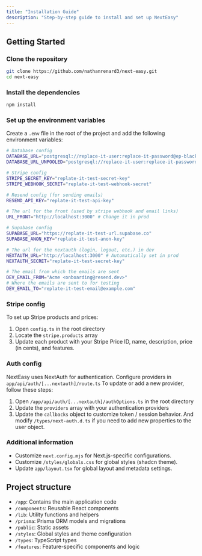 ```yaml
---
title: "Installation Guide"
description: "Step-by-step guide to install and set up NextEasy"
---
```


## Getting Started

### Clone the repository

```bash
git clone https://github.com/nathanrenard3/next-easy.git
cd next-easy
```

### Install the dependencies

```bash
npm install
```

### Set up the environment variables

Create a `.env` file in the root of the project and add the following environment variables:

```bash
# Database config
DATABASE_URL="postgresql://replace-it-user:replace-it-password@ep-black-dawn-a2g968ks-pooler.eu-central-1.aws.neon.tech/replace-it-db?sslmode=require"
DATABASE_URL_UNPOOLED="postgresql://replace-it-user:replace-it-password@ep-black-dawn-a2g968ks.eu-central-1.aws.neon.tech/replace-it-db?sslmode=require"

# Stripe config
STRIPE_SECRET_KEY="replate-it-test-secret-key"
STRIPE_WEBHOOK_SECRET="replate-it-test-webhook-secret"

# Resend config (for sending emails)
RESEND_API_KEY="replate-it-test-api-key"

# The url for the front (used by stripe webhook and email links)
URL_FRONT="http://localhost:3000" # Change it in prod

# Supabase config
SUPABASE_URL="https://replate-it-test-url.supabase.co"
SUPABASE_ANON_KEY="replate-it-test-anon-key"

# The url for the nextauth (login, logout, etc.) in dev
NEXTAUTH_URL="http://localhost:3000" # Automatically set in prod
NEXTAUTH_SECRET="replate-it-test-secret-key"

# The email from which the emails are sent
DEV_EMAIL_FROM="Acme <onboarding@resend.dev>"
# Where the emails are sent to for testing
DEV_EMAIL_TO="replate-it-test-email@example.com"
```

### Stripe config

To set up Stripe products and prices:

1. Open `config.ts` in the root directory
2. Locate the `stripe.products` array
3. Update each product with your Stripe Price ID, name, description, price (in cents), and features.

### Auth config

NextEasy uses NextAuth for authentication. Configure providers in `app/api/auth/[...nextauth]/route.ts`
To update or add a new provider, follow these steps:

1. Open `/app/api/auth/[...nextauth]/authOptions.ts` in the root directory
2. Update the `providers` array with your authentication providers
3. Update the `callbacks` object to customize token / session behavior. And modify `/types/next-auth.d.ts` if you need to add new properties to the user object.

### Additional information

- Customize `next.config.mjs` for Next.js-specific configurations.
- Customize `/styles/globals.css` for global styles (shadcn theme).
- Update `app/layout.tsx` for global layout and metadata settings.

## Project structure

- `/app`: Contains the main application code
- `/components`: Reusable React components
- `/lib`: Utility functions and helpers
- `/prisma`: Prisma ORM models and migrations
- `/public`: Static assets
- `/styles`: Global styles and theme configuration
- `/types`: TypeScript types
- `/features`: Feature-specific components and logic

